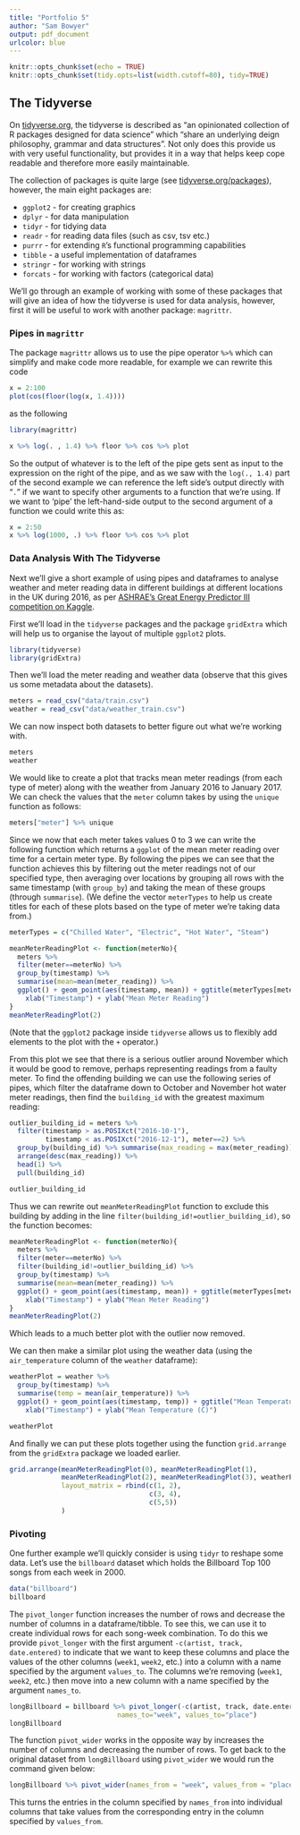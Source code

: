 ```yaml
---
title: "Portfolio 5"
author: "Sam Bowyer"
output: pdf_document
urlcolor: blue
---
```


```r
knitr::opts_chunk$set(echo = TRUE)
knitr::opts_chunk$set(tidy.opts=list(width.cutoff=80), tidy=TRUE)
```

## The Tidyverse
On [tidyverse.org](www.tidyverse.org), the tidyverse is described as "an opinionated collection of R packages designed for data science" which "share an underlying deign philosophy, grammar and data structures".
Not only does this provide us with very useful functionality, but provides it in a way that helps keep cope readable and therefore more easily maintainable.

The collection of packages is quite large (see [tidyverse.org/packages](https://www.tidyverse.org/packages/)), however, the main eight packages are:

- `ggplot2` - for creating graphics
- `dplyr` - for data manipulation
- `tidyr` - for tidying data
- `readr` - for reading data files (such as csv, tsv etc.)
- `purrr` - for extending `R`'s functional programming capabilities
- `tibble` - a useful implementation of dataframes
- `stringr` - for working with strings
- `forcats` - for working with factors (categorical data)

We'll go through an example of working with some of these packages that will give an idea of how the tidyverse is used for data analysis, however, first it will be useful to work with another package: `magrittr`.

### Pipes in `magrittr`
The package `magrittr` allows us to use the pipe operator `%>%` which can simplify and make code more readable, for example we can rewrite this code
```r
x = 2:100
plot(cos(floor(log(x, 1.4))))
```
as the following
```r
library(magrittr)

x %>% log(. , 1.4) %>% floor %>% cos %>% plot
```

So the output of whatever is to the left of the pipe gets sent as input to the expression on the right of the pipe, and as we saw with the `log(., 1.4)` part of the second example we can reference the left side's output directly with "`.`" if we want to specify other arguments to a function that we're using.
If we want to 'pipe' the left-hand-side output to the second argument of a function we could write this as:
```r
x = 2:50
x %>% log(1000, .) %>% floor %>% cos %>% plot
```

### Data Analysis With The Tidyverse
Next we'll give a short example of using pipes and dataframes to analyse weather and meter reading data in different buildings at different locations in the UK during 2016, as per [ASHRAE's Great Energy Predictor III competition on Kaggle](https://www.kaggle.com/competitions/ashrae-energy-prediction/overview).

First we'll load in the `tidyverse` packages and the package `gridExtra` which will help us to organise the layout of multiple `ggplot2` plots.
```r
library(tidyverse)
library(gridExtra)
```
Then we'll load the meter reading and weather data (observe that this gives us some metadata about the datasets).
```r
meters = read_csv("data/train.csv")
weather = read_csv("data/weather_train.csv")
```
We can now inspect both datasets to better figure out what we're working with.
```r
meters
weather
```

We would like to create a plot that tracks mean meter readings (from each type of meter) along with the weather from January 2016 to January 2017.
We can check the values that the `meter` column takes by using the `unique` function as follows:
```r
meters["meter"] %>% unique
```

Since we now that each meter takes values 0 to 3 we can write the following function which returns a `ggplot` of the mean meter reading over time for a certain meter type.
By following the pipes we can see that the function achieves this by filtering out the meter readings not of our specified type, then averaging over locations by grouping all rows with the same timestamp (with `group_by`) and taking the mean of these groups (through `summarise`).
(We define the vector `meterTypes` to help us create titles for each of these plots based on the type of meter we're taking data from.)
```r
meterTypes = c("Chilled Water", "Electric", "Hot Water", "Steam")

meanMeterReadingPlot <- function(meterNo){
  meters %>%
  filter(meter==meterNo) %>%
  group_by(timestamp) %>%
  summarise(mean=mean(meter_reading)) %>%
  ggplot() + geom_point(aes(timestamp, mean)) + ggtitle(meterTypes[meterNo+1]) + 
    xlab("Timestamp") + ylab("Mean Meter Reading")
}
meanMeterReadingPlot(2)
```
(Note that the `ggplot2` package inside `tidyverse` allows us to flexibly add elements to the plot with the `+` operator.)

From this plot we see that there is a serious outlier around November which it would be good to remove, perhaps representing readings from a faulty meter.
To find the offending building we can use the following series of pipes, which filter the dataframe down to October and November hot water meter readings, then find the `building_id` with the greatest maximum reading:
```r
outlier_building_id = meters %>%
  filter(timestamp > as.POSIXct("2016-10-1"),
         timestamp < as.POSIXct("2016-12-1"), meter==2) %>%
  group_by(building_id) %>% summarise(max_reading = max(meter_reading)) %>%
  arrange(desc(max_reading)) %>%
  head(1) %>%
  pull(building_id)

outlier_building_id
```
Thus we can rewrite out `meanMeterReadingPlot` function to exclude this building by adding in the line `filter(building_id!=outlier_building_id)`, so the function becomes:
```r
meanMeterReadingPlot <- function(meterNo){
  meters %>%
  filter(meter==meterNo) %>%
  filter(building_id!=outlier_building_id) %>%
  group_by(timestamp) %>%
  summarise(mean=mean(meter_reading)) %>%
  ggplot() + geom_point(aes(timestamp, mean)) + ggtitle(meterTypes[meterNo+1]) +
    xlab("Timestamp") + ylab("Mean Meter Reading")
}
meanMeterReadingPlot(2)
```
Which leads to a much better plot with the outlier now removed.

We can then make a similar plot using the weather data (using the `air_temperature` column of the `weather` dataframe):
```r
weatherPlot = weather %>% 
  group_by(timestamp) %>%
  summarise(temp = mean(air_temperature)) %>%
  ggplot() + geom_point(aes(timestamp, temp)) + ggtitle("Mean Temperature") +
    xlab("Timestamp") + ylab("Mean Temperature (C)")

weatherPlot
```

And finally we can put these plots together using the function `grid.arrange` from the `gridExtra` package we loaded earlier.
```r
grid.arrange(meanMeterReadingPlot(0), meanMeterReadingPlot(1),
             meanMeterReadingPlot(2), meanMeterReadingPlot(3), weatherPlot,
             layout_matrix = rbind(c(1, 2),
                                   c(3, 4),
                                   c(5,5))
             )
```

### Pivoting
One further example we'll quickly consider is using `tidyr` to reshape some data.
Let's use the `billboard` dataset which holds the Billboard Top 100 songs from each week in 2000.
```r
data("billboard")
billboard
```

The `pivot_longer` function increases the number of rows and decrease the number of columns in a dataframe/tibble.
To see this, we can use it to create individual rows for each song-week combination.
To do this we provide `pivot_longer` with the first argument `-c(artist, track, date.entered)` to indicate that we want to keep these columns and place the values of the other columns (`week1`, `week2`, etc.) into a column with a name specified by the argument `values_to`.
The columns we're removing (`week1`, `week2`, etc.) then move into a new column with a name specified by the argument `names_to`.

```r
longBillboard = billboard %>% pivot_longer(-c(artist, track, date.entered), 
                           names_to="week", values_to="place")
longBillboard
```

The function `pivot_wider` works in the opposite way by increases the number of columns and decreasing the number of rows.
To get back to the original dataset from `longBillboard` using `pivot_wider` we would run the command given below:
```r
longBillboard %>% pivot_wider(names_from = "week", values_from = "place")
```
This turns the entries in the column specified by `names_from` into individual columns that take values from the corresponding entry in the column specified by `values_from`.